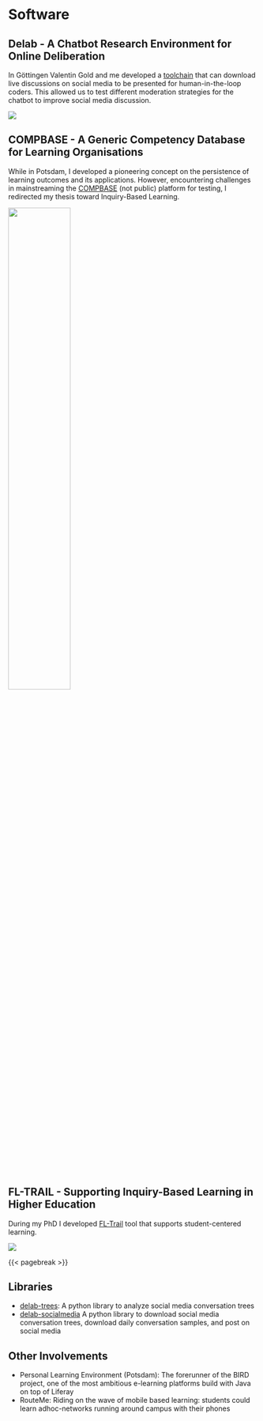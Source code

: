 # Software

## Delab - A Chatbot Research Environment for Online Deliberation

In Göttingen Valentin Gold and me developed a [toolchain](https://github.com/juliandehne/delab) that can download live discussions on social media to be presented for human-in-the-loop coders. This allowed us to test different moderation strategies for the chatbot to improve social media discussion.

![](img/delab.png)

## COMPBASE - A Generic Competency Database for Learning Organisations

While in Potsdam, I developed a pioneering concept on the persistence of learning outcomes and its applications.
However, encountering challenges in mainstreaming the [COMPBASE](https://gitup.uni-potsdam.de/dehne/compbase) (not public) platform for testing, I redirected my thesis toward Inquiry-Based Learning.

::: {.content-visible when-format="html"}

![](img/ma_services.jpg){#fig-foo width="50%"}

:::

## FL-TRAIL - Supporting Inquiry-Based Learning in Higher Education

During my PhD I developed  [FL-Trail](https://github.com/juliandehne/fltrail) tool that supports student-centered learning.

::: {.content-visible when-format="html"}
![](img/fltrail.png)
:::

{{< pagebreak >}}

## Libraries

- [delab-trees](https://pypi.org/project/delab-trees/): A python library to analyze social media conversation trees
- [delab-socialmedia](https://pypi.org/project/delab-socialmedia/) A python library to download social media conversation trees, download daily conversation samples, and post on social media

## Other Involvements

- Personal Learning Environment (Potsdam): The forerunner of the BIRD project, one of the most ambitious e-learning platforms build with Java on top of Liferay
- RouteMe: Riding on the wave of mobile based learning: students could learn adhoc-networks running around campus with their phones